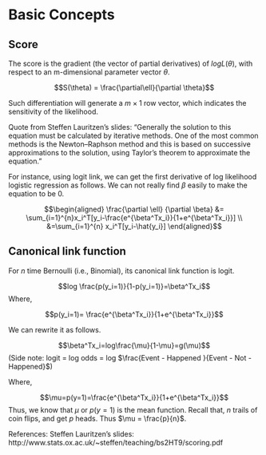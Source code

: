 # Basic Concepts

## Score

The score is the gradient (the vector of partial derivatives) of $log L(\theta)$, with respect to an m-dimensional parameter vector $\theta$.

$$S(\theta) = \frac{\partial\ell}{\partial \theta}$$

Such differentiation will generate a $m\times 1$ row vector, which indicates the sensitivity of the likelihood.

Quote from Steffen Lauritzen's slides: "Generally the solution to this equation must be calculated by iterative methods. One of the most common methods is the Newton–Raphson
method and this is based on successive approximations to the solution, using Taylor’s theorem to approximate the equation."


For instance, using logit link, we can get the first derivative of log likelihood logistic regression as follows. We can not really find $\beta$ easily to make the equation to be 0. 

$$\begin{aligned}
\frac{\partial \ell} {\partial \beta} 
&= \sum_{i=1}^{n}x_i^T[y_i-\frac{e^{\beta^Tx_i}}{1+e^{\beta^Tx_i}}] \\
&=\sum_{i=1}^{n} x_i^T[y_i-\hat{y_i}]
\end{aligned}$$

## Canonical link function

For $n$ time Bernoulli (i.e., Binomial), its canonical link function is logit.


$$log \frac{p(y_i=1)}{1-p(y_i=1)}=\beta^Tx_i$$
Where,

$$p(y_i=1)= \frac{e^{\beta^Tx_i}}{1+e^{\beta^Tx_i}}$$


We can rewrite it as follows.

$$\beta^Tx_i=log\frac{\mu}{1-\mu}=g(\mu)$$
(Side note: logit = log odds = log $\frac{Event - Happened }{Event - Not - Happened}$)

Where,

$$\mu=p(y=1)=\frac{e^{\beta^Tx_i}}{1+e^{\beta^Tx_i}}$$
Thus, we know that $\mu$ or $p(y=1)$ is the mean function. Recall that, $n$ trails of coin flips, and get $p$ heads. Thus $\mu = \frac{p}{n}$.



References:
Steffen Lauritzen's slides:
http://www.stats.ox.ac.uk/~steffen/teaching/bs2HT9/scoring.pdf


